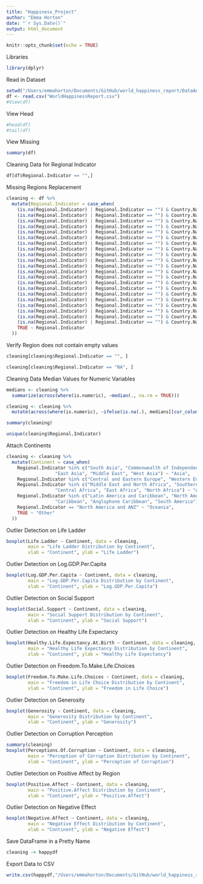 ```yaml
---
title: "Happiness_Project"
author: "Emma Horton"
date: "`r Sys.Date()`"
output: html_document
---
```


```r
knitr::opts_chunk$set(echo = TRUE)
```

Libraries

```r
library(dplyr)
```


Read in Dataset

```r
setwd("/Users/emmahorton/Documents/GitHub/world_happiness_report/DataAnalysis/Datasets")
df <- read.csv("WorldHappinessReport.csv")
#View(df)

```

View Head
```r
#head(df)
#tail(df)
```

View Missing
```r
summary(df)
```
Cleaning Data for Regional Indicator

```r
df[df$Regional.Indicator == "",]
```

Missing Regions Replacement
```r
cleaning <- df %>%
  mutate(Regional.Indicator = case_when(
    (is.na(Regional.Indicator) | Regional.Indicator == "") & Country.Name == 'Angola' ~ "Southern Africa",
    (is.na(Regional.Indicator) | Regional.Indicator == "") & Country.Name == 'Belize' ~ "Central America",
    (is.na(Regional.Indicator) | Regional.Indicator == "") & Country.Name == 'Bhutan' ~ "South Asia",
    (is.na(Regional.Indicator) | Regional.Indicator == "") & Country.Name == 'Central African Republic' ~ "Central Africa",
    (is.na(Regional.Indicator) | Regional.Indicator == "") & Country.Name == 'Congo (Kinshasa)' ~ "Central Africa",
    (is.na(Regional.Indicator) | Regional.Indicator == "") & Country.Name == 'Cuba' ~ "Caribbean",
    (is.na(Regional.Indicator) | Regional.Indicator == "") & Country.Name == 'Czechia' ~ "Central Europe",
    (is.na(Regional.Indicator) | Regional.Indicator == "") & Country.Name == 'Djibouti' ~ "East Africa",
    (is.na(Regional.Indicator) | Regional.Indicator == "") & Country.Name == 'Eswatini' ~ "Southern Africa",
    (is.na(Regional.Indicator) | Regional.Indicator == "") & Country.Name == 'Guyana' ~ "Anglophone Caribbean",
    (is.na(Regional.Indicator) | Regional.Indicator == "") & Country.Name == 'Oman' ~ "Middle East",
    (is.na(Regional.Indicator) | Regional.Indicator == "") & Country.Name == 'Qatar' ~ "Middle East",
    (is.na(Regional.Indicator) | Regional.Indicator == "") & Country.Name == 'Somalia' ~ "East Africa",
    (is.na(Regional.Indicator) | Regional.Indicator == "") & Country.Name == 'Somaliland region' ~ "East Africa",
    (is.na(Regional.Indicator) | Regional.Indicator == "") & Country.Name == 'South Sudan' ~ "North Africa",
    (is.na(Regional.Indicator) | Regional.Indicator == "") & Country.Name == 'Sudan' ~ "North Africa",
    (is.na(Regional.Indicator) | Regional.Indicator == "") & Country.Name == 'Suriname' ~ "South America",
    (is.na(Regional.Indicator) | Regional.Indicator == "") & Country.Name == 'Syria' ~ "Middle East",
    (is.na(Regional.Indicator) | Regional.Indicator == "") & Country.Name == 'Trinidad and Tobago' ~ "Caribbean",
    (is.na(Regional.Indicator) | Regional.Indicator == "") & Country.Name == 'Turkiye' ~ "Central and Eastern Europe",
    (is.na(Regional.Indicator) | Regional.Indicator == "") & Country.Name == 'State of Palestine' ~ "West Asia",
    TRUE ~ Regional.Indicator
  ))

```

Verify Region does not contain empty values
```r
cleaning[cleaning$Regional.Indicator == "", ]
```
```r
cleaning[cleaning$Regional.Indicator == "NA", ]
```


Cleaning Data Median Values for Numeric Variables

```r
medians <- cleaning %>% 
  summarize(across(where(is.numeric), ~median(., na.rm = TRUE)))

cleaning <- cleaning %>%
  mutate(across(where(is.numeric), ~ifelse(is.na(.), medians[[cur_column()]], .)))

summary(cleaning)
```


```r
unique(cleaning$Regional.Indicator)
```

Attach Continents
```r
cleaning <- cleaning %>%
  mutate(Continent = case_when(
    Regional.Indicator %in% c("South Asia", "Commonwealth of Independent States", "Southeast Asia", 
                  "East Asia", "Middle East", "West Asia") ~ "Asia",
    Regional.Indicator %in% c("Central and Eastern Europe", "Western Europe", "Central Europe") ~ "Europe",
    Regional.Indicator %in% c("Middle East and North Africa", "Southern Africa", "Sub-Saharan Africa", 
                  "Central Africa", "East Africa", "North Africa") ~ "Africa",
    Regional.Indicator %in% c("Latin America and Caribbean", "North America and ANZ", "Central America", 
                  "Caribbean", "Anglophone Caribbean", "South America") ~ "Americas",
    Regional.Indicator == "North America and ANZ" ~ "Oceania",
    TRUE ~ "Other" 
  ))
```
Outlier Detection on Life Ladder

```r
boxplot(Life.Ladder ~ Continent, data = cleaning,
        main = "Life Ladder Distribution by Continent",
        xlab = "Continent", ylab = "Life Ladder")

```



Outlier Detection on Log.GDP.Per.Capita
```r
boxplot(Log.GDP.Per.Capita ~ Continent, data = cleaning,
        main = "Log.GDP.Per.Capita Distribution by Continent",
        xlab = "Continent", ylab = "Log.GDP.Per.Capita")
```

Outlier Detection on Social Support
```r
boxplot(Social.Support ~ Continent, data = cleaning,
        main = "Social Support Distribution by Continent",
        xlab = "Continent", ylab = "Social Support")
```
Outlier Detection on Healthy Life Expectancy

```r
boxplot(Healthy.Life.Expectancy.At.Birth ~ Continent, data = cleaning,
        main = "Healthy Life Expectancy Distribution by Continent",
        xlab = "Continent", ylab = "Healthy Life Expectancy")
```


Outlier Detection on Freedom.To.Make.Life.Choices

```r
boxplot(Freedom.To.Make.Life.Choices ~ Continent, data = cleaning,
        main = "Freedom in Life Choice Distribution by Continent",
        xlab = "Continent", ylab = "Freedom in Life Choice")
```

Outlier Detection on Generosity


```r
boxplot(Generosity ~ Continent, data = cleaning,
        main = "Generosity Distribution by Continent",
        xlab = "Continent", ylab = "Generosity")
```


Outlier Detection on Corruption Perception
```r
summary(cleaning)
boxplot(Perceptions.Of.Corruption ~ Continent, data = cleaning,
        main = "Perception of Corruption Distribution by Continent",
        xlab = "Continent", ylab = "Perception of Corruption")
```


Outlier Detection on Positive Affect by Region
```r
boxplot(Positive.Affect ~ Continent, data = cleaning,
        main = "Positive.Affect Distribution by Continent",
        xlab = "Continent", ylab = "Positive.Affect")
```


Outlier Detection on Negative Effect
```r
boxplot(Negative.Affect ~ Continent, data = cleaning,
        main = "Negative Effect Distribution by Continent",
        xlab = "Continent", ylab = "Negative Effect")
```


Save DataFrame in a Pretty Name
```r
cleaning -> happydf
```

Export Data to CSV
```r
write.csv(happydf,"/Users/emmahorton/Documents/GitHub/world_happiness_report/Cleaning/HappyDataFrame", row.names=FALSE)
```


